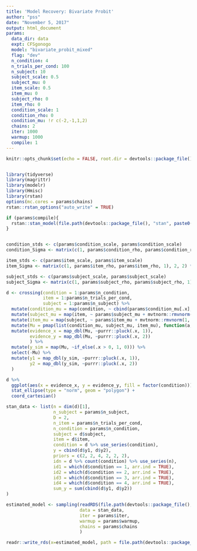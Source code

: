 ```yaml
---
title: 'Model Recovery: Bivariate Probit'
author: "pss"
date: "November 5, 2017"
output: html_document
params:
  data_dir: data
  expt: CFSgonogo
  model: "bivariate_probit_mixed"
  flag: "dev"
  n_condition: 4
  n_trials_per_cond: 100
  n_subject: 10
  subject_scale: 0.5
  subject_mu: 0
  item_scale: 0.5
  item_mu: 0
  subject_rho: 0
  item_rho: 0
  condition_scale: 1
  condition_rho: 0
  condition_mu: !r c(-2,-1,1,2)
  chains: 2
  iter: 1000
  warmup: 1000
  compile: 1
---
```


```r
knitr::opts_chunk$set(echo = FALSE, root.dir = devtools::package_file(), message = FALSE, warning = FALSE, fig.width = 7, fig.asp = 1, cache = FALSE, cache.path = paste0(file.path(devtools::package_file(), "output", "cache", params$model, params$flag, params$participant), .Platform$file.sep), fig.path = paste0(file.path(devtools::package_file(), "output", "figures", params$model, params$flag), .Platform$file.sep) )


library(tidyverse)
library(magrittr)
library(modelr)
library(Hmisc)
library(rstan)
options(mc.cores = params$chains)
rstan::rstan_options("auto_write" = TRUE)

if (params$compile){
  rstan::stan_model(file.path(devtools::package_file(), "stan", paste0(params$model, ".stan")))
}


condition_stds <- c(params$condition_scale, params$condition_scale)
condition_Sigma <- matrix(c(1, params$condition_rho, params$condition_rho, 1), 2, 2) * (condition_stds %*% t(condition_stds))

item_stds <- c(params$item_scale, params$item_scale)
item_Sigma <- matrix(c(1, params$item_rho, params$item_rho, 1), 2, 2) * (item_stds %*% t(item_stds))

subject_stds <- c(params$subject_scale, params$subject_scale)
subject_Sigma <- matrix(c(1, params$subject_rho, params$subject_rho, 1), 2, 2) * (subject_stds %*% t(subject_stds))

d <- crossing(condition = 1:params$n_condition,
              item = 1:params$n_trials_per_cond,
              subject = 1:params$n_subject) %>%
  mutate(condition_mu = map(condition, ~ cbind(params$condition_mu[.x], params$condition_mu[.x]) + mvtnorm::rmvnorm(1, mean = rep(0,2), sigma = condition_Sigma))) %>%
  mutate(subject_mu = map(item, ~ params$subject_mu + mvtnorm::rmvnorm(1, mean = rep(0,2), sigma = subject_Sigma))) %>%
  mutate(item_mu = map(subject, ~ params$item_mu + mvtnorm::rmvnorm(1, mean = rep(0,2), sigma = item_Sigma))) %>%
  mutate(Mu = pmap(list(condition_mu, subject_mu, item_mu), function(a,b,c) a + b + c)) %>%
  mutate(evidence_x = map_dbl(Mu, ~purrr::pluck(.x, 1)),
         evidence_y = map_dbl(Mu, ~purrr::pluck(.x, 2))
         ) %>%
  mutate(y_sim = map(Mu, ~if_else(.x > 0, 1, 0))) %>%
  select(-Mu) %>%
  mutate(y1 = map_dbl(y_sim, ~purrr::pluck(.x, 1)),
         y2 = map_dbl(y_sim, ~purrr::pluck(.x, 2))
  )

```

```r

d %>%
  ggplot(aes(x = evidence_x, y = evidence_y, fill = factor(condition))) +
  stat_ellipse(type = "norm", geom = "polygon") +
  coord_cartesian()

```

```r

stan_data <- list(n = dim(d)[1],
                  n_subject = params$n_subject,
                  D = 2,
                  n_item = params$n_trials_per_cond,
                  n_condition = params$n_condition,
                  subject = d$subject,
                  item = d$item,
                  condition = d %>% use_series(condition),
                  y = cbind(d$y1, d$y2),
                  priors = c(2, 2, 4, 2, 2, 2),
                  idn = d %>% count(condition) %>% use_series(n),
                  id1 = which(d$condition == 1, arr.ind = TRUE),
                  id2 = which(d$condition == 2, arr.ind = TRUE),
                  id3 = which(d$condition == 3, arr.ind = TRUE),
                  id4 = which(d$condition == 4, arr.ind = TRUE),
                  sum_y = sum(cbind(d$y1, d$y2))
)

estimated_model <- sampling(readRDS(file.path(devtools::package_file(), "stan", paste0(params$model, ".rds"))), 
                            data = stan_data, 
                            iter = params$iter,
                            warmup = params$warmup,
                            chains = params$chains
                            )

readr::write_rds(x=estimated_model, path = file.path(devtools::package_file(), "output", "data", params$model, params$flag, "data.rds"))

```

